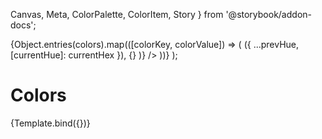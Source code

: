   Canvas,
  Meta,
  ColorPalette,
  ColorItem,
  Story
} from '@storybook/addon-docs';



<Meta title="Styles/Colors" decorators={decorators} />

  <ColorPalette>
    {Object.entries(colors).map(([colorKey, colorValue]) => (
      <ColorItem
        title={colorKey}
        colors={Object.entries(colorValue).reduce(
          (prevHue, [currentHue, currentHex]) => ({
            ...prevHue,
            [currentHue]: currentHex
          }),
          {}
        )}
      />
    ))}
  </ColorPalette>
);

# Colors

<Canvas>
  <Story name="Default">{Template.bind({})}</Story>
</Canvas>
